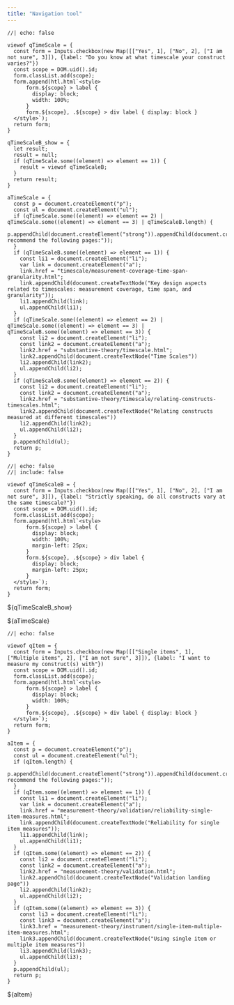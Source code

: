 ```yaml
---
title: "Navigation tool"
---
```


```ojs
//| echo: false

viewof qTimeScale = {
  const form = Inputs.checkbox(new Map([["Yes", 1], ["No", 2], ["I am not sure", 3]]), {label: "Do you know at what timescale your construct varies?"})
  const scope = DOM.uid().id;
  form.classList.add(scope);
  form.append(htl.html`<style>
      form.${scope} > label {
        display: block;
        width: 100%;
      }
      form.${scope}, .${scope} > div label { display: block }
  </style>`);
  return form;
}

qTimeScaleB_show = {
  let result;
  result = null;
  if (qTimeScale.some((element) => element == 1)) {
    result = viewof qTimeScaleB;
  }
  return result;
}

aTimeScale = {
  const p = document.createElement("p");
  const ul = document.createElement("ul");
  if (qTimeScale.some((element) => element == 2) | qTimeScale.some((element) => element == 3) | qTimeScaleB.length) {
    p.appendChild(document.createElement("strong")).appendChild(document.createTextNode("We recommend the following pages:"));
  }
  if (qTimeScaleB.some((element) => element == 1)) {
    const li1 = document.createElement("li");
    var link = document.createElement("a");
    link.href = "timescale/measurement-coverage-time-span-granularity.html";
    link.appendChild(document.createTextNode("Key design aspects related to timescales: measurement coverage, time span, and granularity"));
    li1.appendChild(link);
    ul.appendChild(li1);
  }
  if (qTimeScale.some((element) => element == 2) | qTimeScale.some((element) => element == 3) | qTimeScaleB.some((element) => element == 3)) {
    const li2 = document.createElement("li");
    const link2 = document.createElement("a");
    link2.href = "substantive-theory/timescale.html";
    link2.appendChild(document.createTextNode("Time Scales"))
    li2.appendChild(link2);
    ul.appendChild(li2);
  }
  if (qTimeScaleB.some((element) => element == 2)) {
    const li2 = document.createElement("li");
    const link2 = document.createElement("a");
    link2.href = "substantive-theory/timescale/relating-constructs-timescales.html";
    link2.appendChild(document.createTextNode("Relating constructs measured at different timescales"))
    li2.appendChild(link2);
    ul.appendChild(li2);
  }
  p.appendChild(ul);
  return p;
}
```

```ojs
//| echo: false
//| include: false

viewof qTimeScaleB = {
  const form = Inputs.checkbox(new Map([["Yes", 1], ["No", 2], ["I am not sure", 3]]), {label: "Strictly speaking, do all constructs vary at the same timescale?"})
  const scope = DOM.uid().id;
  form.classList.add(scope);
  form.append(htl.html`<style>
      form.${scope} > label {
        display: block;
        width: 100%;
        margin-left: 25px;
      }
      form.${scope}, .${scope} > div label {
        display: block;
        margin-left: 25px;
      }
  </style>`);
  return form;
}
```

${qTimeScaleB_show}

${aTimeScale}

```ojs
//| echo: false

viewof qItem = {
  const form = Inputs.checkbox(new Map([["Single items", 1], ["Multiple items", 2], ["I am not sure", 3]]), {label: "I want to measure my construct(s) with"})
  const scope = DOM.uid().id;
  form.classList.add(scope);
  form.append(htl.html`<style>
      form.${scope} > label {
        display: block;
        width: 100%;
      }
      form.${scope}, .${scope} > div label { display: block }
  </style>`);
  return form;
}

aItem = {
  const p = document.createElement("p");
  const ul = document.createElement("ul");
  if (qItem.length) {
    p.appendChild(document.createElement("strong")).appendChild(document.createTextNode("We recommend the following pages:"));
  }
  if (qItem.some((element) => element == 1)) {
    const li1 = document.createElement("li");
    var link = document.createElement("a");
    link.href = "measurement-theory/validation/reliability-single-item-measures.html";
    link.appendChild(document.createTextNode("Reliability for single item measures"));
    li1.appendChild(link);
    ul.appendChild(li1);
  }
  if (qItem.some((element) => element == 2)) {
    const li2 = document.createElement("li");
    const link2 = document.createElement("a");
    link2.href = "measurement-theory/validation.html";
    link2.appendChild(document.createTextNode("Validation landing page"))
    li2.appendChild(link2);
    ul.appendChild(li2);
  }
  if (qItem.some((element) => element == 3)) {
    const li3 = document.createElement("li");
    const link3 = document.createElement("a");
    link3.href = "measurement-theory/instrument/single-item-multiple-item-measures.html";
    link3.appendChild(document.createTextNode("Using single item or multiple item measures"))
    li3.appendChild(link3);
    ul.appendChild(li3);
  }
  p.appendChild(ul);
  return p;
}
```
${aItem}
